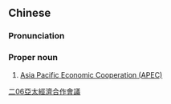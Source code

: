 {{also|亚太经济合作会议}}
==Chinese==
{{zh-forms|s=亚太经济合作会议|type=11222}}

===Pronunciation===
{{zh-pron
|m=Yà-Tài jīngjì hézuò huìyì
|cat=pn
}}

===Proper noun===
{{zh-proper noun}}

# [[w:Asia-Pacific Economic Cooperation|Asia Pacific Economic Cooperation (APEC)]]

[[Category:zh:Economics|二06亞太經濟合作會議]]
